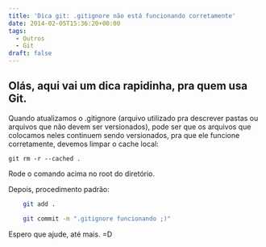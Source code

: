 ```yaml
---
title: 'Dica git: .gitignore não está funcionando corretamente'
date: 2014-02-05T15:36:20+00:00
tags:
  - Outros
  - Git
draft: false
---
```


## Olás, aqui vai um dica rapidinha, pra quem usa Git.

Quando atualizamos o .gitignore (arquivo utilizado pra descrever pastas ou arquivos que não devem ser versionados), pode ser que os arquivos que colocamos neles continuem sendo versionados, pra que ele funcione corretamente, devemos limpar o cache local:

`git rm -r --cached .`

Rode o comando acima no root do diretório.

Depois, procedimento padrão:

```bash
    git add .

    git commit -m ".gitignore funcionando ;)"
```

Espero que ajude, até mais. =D
